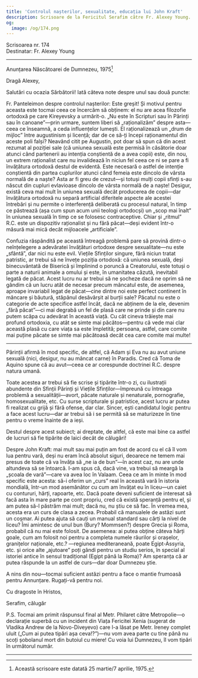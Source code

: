 ```yaml
---
title: 'Controlul nașterilor, sexualitate, educația lui John Kraft'
description: Scrisoare de la Fericitul Serafim către Fr. Alexey Young.
og:
  image: /og/174.png
---
```


<div style={{textAlign:'right', fontFamily:'monospace'}}>Scrisoarea nr. 174</div>
<div style={{textAlign:'left', fontFamily:'monospace'}}>Destinatar: Fr. Alexey Young</div>

---

Anunțarea Născătoarei de Dumnezeu, 1975[^1]

Dragă Alexey,

Salutări cu ocazia Sărbătorii! Iată câteva note despre unul sau două puncte:

Fr. Panteleimon despre controlul nașterilor: Este greșit! Și motivul pentru aceasta este tocmai ceea ce încercăm să obținem: el nu are acea filozofie ortodoxă pe care Kireyevsky a urmărit-o. „Nu este în Scripturi sau în Părinți sau în canoane”—prin urmare, suntem liberi să „raționalizăm” despre asta—ceea ce înseamnă, a ceda influențelor lumești. El raționalizează un „drum de mijloc” între augustinism și licență; dar de ce să-ți începi raționamentul din aceste poli falși? Neavând citit pe Augustin, pot doar să spun că din acest rezumat al poziției sale (că uniunea sexuală este permisă în căsătorie doar atunci când partenerii au intenția conștientă de a avea copii) este, din nou, un extrem raționalist care nu invalidează în niciun fel ceea ce ni se pare a fi învățătura ortodoxă destul de evidentă. Este necesară o astfel de intenție conștientă din partea cuplurilor atunci când femeia este dincolo de vârsta normală de a naște? Asta ar fi greu de crezut—și totuși mulți copii sfinți s-au născut din cupluri evlavioase dincolo de vârsta normală de a naște! Desigur, există ceva mai mult în uniunea sexuală decât producerea de copii—dar învățătura ortodoxă nu separă artificial diferitele aspecte ale acestei întrebări și nu permite o interferență deliberată cu procesul natural, în timp ce păstrează (așa cum spun acum unii teologi ortodocși) un „scop mai înalt” în uniunea sexuală în timp ce se folosesc contraceptive. Chiar și „ritmul” R.C. este un dispozitiv raționalist și nu fără păcat—deși evident într-o măsură mai mică decât mijloacele „artificiale”.

Confuzia răspândită pe această întreagă problemă pare să provină dintr-o neînțelegere a adevăratei învățături ortodoxe despre sexualitate—nu este „sfântă”, dar nici nu este evil. Viețile Sfinților singure, fără niciun tratat patristic, ar trebui să ne învețe poziția ortodoxă: că uniunea sexuală, deși binecuvântată de Biserică și împlinind o poruncă a Creatorului, este totuși o parte a naturii animale a omului și este, în umanitatea căzută, inevitabil legată de păcat. Acest lucru nu ar trebui să ne șocheze dacă ne oprim să ne gândim că un lucru atât de necesar precum mâncatul este, de asemenea, aproape invariabil legat de păcat—cine dintre noi este perfect continent în mâncare și băutură, stăpânul desăvârșit al burții sale? Păcatul nu este o categorie de acte specifice astfel încât, dacă ne abținem de la ele, devenim „fără păcat”—ci mai degrabă un fel de plasă care ne prinde și din care nu putem scăpa cu adevărat în această viață. Cu cât cineva trăiește mai profund ortodoxia, cu atât se simte mai păcătos—pentru că vede mai clar această plasă cu care viața sa este împletită; persoana, astfel, care comite mai puține păcate se simte mai păcătoasă decât cea care comite mai multe!

---

Părinții afirmă în mod specific, de altfel, că Adam și Eva nu au avut uniune sexuală (nici, desigur, nu au mâncat carne) în Paradis. Cred că Toma de Aquino spune că au avut—ceea ce ar corespunde doctrinei R.C. despre natura umană.

Toate acestea ar trebui să fie scrise și tipărite într-o zi, cu ilustrații abundente din Sfinții Părinți și Viețile Sfinților—împreună cu întreaga problemă a sexualității—avort, păcate naturale și nenaturale, pornografie, homosexualitate, etc. Cu surse scripturale și patristice, acest lucru ar putea fi realizat cu grijă și fără ofense, dar clar. Sincer, ești candidatul logic pentru a face acest lucru—dar ar trebui să i se permită să se maturizeze în tine pentru o vreme înainte de a ieși.

Destul despre acest subiect; ai dreptate, de altfel, că este mai bine ca astfel de lucruri să fie tipărite de laici decât de călugări!

Despre John Kraft: mai mult sau mai puțin am fost de acord cu el că îl vom lua pentru vară, deși nu eram încă absolut siguri, deoarece ne temem mai presus de toate că va învăța să „ne ia de bun”—în acest caz, nu are unde altundeva să se întoarcă. I-am spus că, dacă vine, va trebui să meargă la „școala de vară”—care va avea loc în Valaam. Ceea ce am în minte în mod specific este acesta: să-i oferim un „curs” real în această vară în istoria mondială, într-un mod asemănător cu cum am învățat eu în liceu—un caiet cu contururi, hărți, rapoarte, etc. Dacă poate deveni suficient de interesat să facă asta în mare parte pe cont propriu, cred că există speranță pentru el, și am putea să-l păstrăm mai mult; dacă nu, nu știu ce să fac. În vremea mea, acesta era un curs de clasa a zecea. Probabil că manualele de astăzi sunt un coșmar. Ai putea ajuta să cauți un manual standard sau cărți la nivel de liceu? Îmi amintesc de unul bun (Bury? Mommsen?) despre Grecia și Roma, probabil că nu mai este folosit. De asemenea: ai putea obține câteva hărți goale, cum am folosit noi pentru a completa numele râurilor și orașelor, granițelor naționale, etc.? —regiunea mediteraneană, poate Egipt-Assyria, etc. și orice alte „ajutoare” poți gândi pentru un studiu serios, în special al istoriei antice în sensul tradițional (Egipt până la Roma)? Am speranța că ar putea răspunde la un astfel de curs—dar doar Dumnezeu știe.

A nins din nou—tocmai suficient astăzi pentru a face o mantie frumoasă pentru Annunțare. Rugați-vă pentru noi.

Cu dragoste în Hristos,

Serafim, călugăr

P.S. Tocmai am primit răspunsul final al Metr. Philaret către Metropolie—o declarație superbă cu un incident din Viața Fericitei Xenia (sugerat de Vladika Andrew de la Novo-Diveyevo) care l-a lăsat pe Metr. Ireney complet uluit („Cum ai putea tipări așa ceva!?”)—nu vom avea parte cu tine până nu scoți șobolanul mort din butoiul cu miere! Cu voia lui Dumnezeu, îl vom tipări în următorul număr.

---

[^1]: Această scrisoare este datată 25 martie/7 aprilie, 1975.